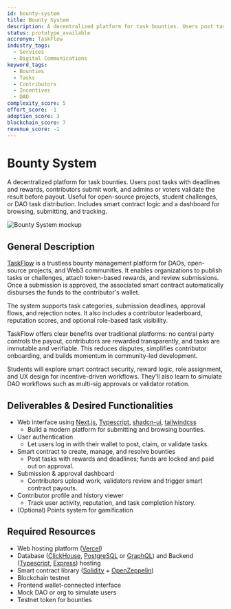 ```yaml
---
id: bounty-system
title: Bounty System
description: A decentralized platform for task bounties. Users post tasks with deadlines and rewards, contributors submit work, and admins or voters validate the result before payout. Useful for open-source projects, student challenges, or DAO task distribution. Includes smart contract logic and a dashboard for browsing, submitting, and tracking.
status: prototype_available
accronym: TaskFlow
industry_tags:
  - Services
  - Digital Communications
keyword_tags:
  - Bounties
  - Tasks
  - Contributors
  - Incentives
  - DAO
complexity_score: 5
effort_score: -1
adoption_score: 3
blockchain_score: 7
revenue_score: -1
---
```



# Bounty System

A decentralized platform for task bounties. Users post tasks with deadlines and rewards, contributors submit work, and admins or voters validate the result before payout. Useful for open-source projects, student challenges, or DAO task distribution. Includes smart contract logic and a dashboard for browsing, submitting, and tracking.

![Bounty System mockup](/images/project/bounty-system.jpg)

## General Description

[TaskFlow](https://taskflow.monark.io) is a trustless bounty management platform for DAOs, open-source projects, and Web3 communities. It enables organizations to publish tasks or challenges, attach token-based rewards, and review submissions. Once a submission is approved, the associated smart contract automatically disburses the funds to the contributor's wallet.
        
The system supports task categories, submission deadlines, approval flows, and rejection notes. It also includes a contributor leaderboard, reputation scores, and optional role-based task visibility.
        
TaskFlow offers clear benefits over traditional platforms: no central party controls the payout, contributors are rewarded transparently, and tasks are immutable and verifiable. This reduces disputes, simplifies contributor onboarding, and builds momentum in community-led development.
        
Students will explore smart contract security, reward logic, role assignment, and UX design for incentive-driven workflows. They'll also learn to simulate DAO workflows such as multi-sig approvals or validator rotation.

## Deliverables & Desired Functionalities

- Web interface using [Next.js](https://nextjs.org/), [Typescript](https://www.typescriptlang.org/), [shadcn-ui](https://ui.shadcn.com/), [tailwindcss](https://tailwindcss.com/)
   - Build a modern platform for submitting and browsing bounties.
- User authentication 
   - Let users log in with their wallet to post, claim, or validate tasks.
- Smart contract to create, manage, and resolve bounties
   - Post tasks with rewards and deadlines; funds are locked and paid out on approval.
- Submission & approval dashboard
   - Contributors upload work, validators review and trigger smart contract payouts.
- Contributor profile and history viewer
   - Track user activity, reputation, and task completion history.
- (Optional) Points system for gamification

## Required Resources

- Web hosting platform ([Vercel](https://www.vercel.com/))
- Database ([ClickHouse](https://clickhouse.com/), [PostgreSQL](https://www.postgresql.org/) or [GraphQL](https://graphql.org/)) and Backend ([Typescript](https://www.typescriptlang.org/), [Express](https://expressjs.com/)) hosting
- Smart contract library ([Solidity](https://soliditylang.org/) + [OpenZeppelin](https://www.openzeppelin.com/))
- Blockchain testnet
- Frontend wallet-connected interface
- Mock DAO or org to simulate users
- Testnet token for bounties
